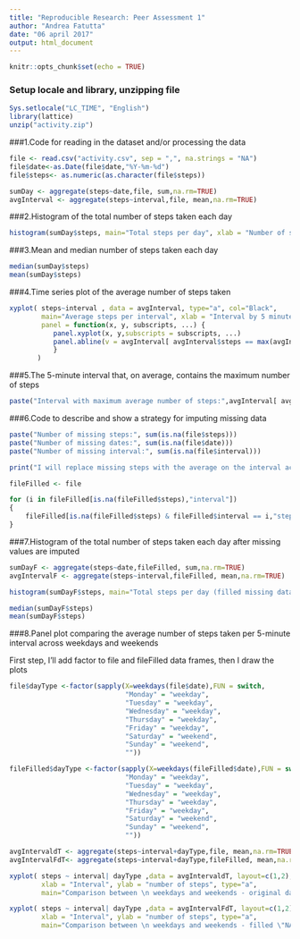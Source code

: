 ```yaml
---
title: "Reproducible Research: Peer Assessment 1"
author: "Andrea Fatutta"
date: "06 april 2017"
output: html_document
---
```


```r
knitr::opts_chunk$set(echo = TRUE)
```

### Setup locale and library, unzipping file
```r
Sys.setlocale("LC_TIME", "English")
library(lattice)
unzip("activity.zip")
```

###1.Code for reading in the dataset and/or processing the data
```r
file <- read.csv("activity.csv", sep = ",", na.strings = "NA")
file$date<-as.Date(file$date,"%Y-%m-%d")
file$steps<- as.numeric(as.character(file$steps))

sumDay <- aggregate(steps~date,file, sum,na.rm=TRUE)
avgInterval <- aggregate(steps~interval,file, mean,na.rm=TRUE)
```


###2.Histogram of the total number of steps taken each day
```r
histogram(sumDay$steps, main="Total steps per day", xlab = "Number of steps", breaks = seq(0,22000,by = 2000), col = "Blue" )
```




###3.Mean and median number of steps taken each day
```r
median(sumDay$steps)
mean(sumDay$steps)
```


###4.Time series plot of the average number of steps taken
```r
xyplot( steps~interval , data = avgInterval, type="a", col="Black", 
        main="Average steps per interval", xlab = "Interval by 5 minutes", ylab = "Number of steps",
        panel = function(x, y, subscripts, ...) {
           panel.xyplot(x, y,subscripts = subscripts, ...)
           panel.abline(v = avgInterval[ avgInterval$steps == max(avgInterval$steps),"interval"], col="Red", lwd= 2)
           }
       )
```

###5.The 5-minute interval that, on average, contains the maximum number of steps
```r
paste("Interval with maximum average number of steps:",avgInterval[ avgInterval$steps == max(avgInterval$steps),"interval"])

```

###6.Code to describe and show a strategy for imputing missing data
```r
paste("Number of missing steps:", sum(is.na(file$steps)))
paste("Number of missing dates:", sum(is.na(file$date)))
paste("Number of missing interval:", sum(is.na(file$interval)))

print("I will replace missing steps with the average on the interval across all days")

fileFilled <- file

for (i in fileFilled[is.na(fileFilled$steps),"interval"]) 
{
    fileFilled[is.na(fileFilled$steps) & fileFilled$interval == i,"steps"]<- avgInterval[avgInterval$interval==i,"steps"]
}

```

###7.Histogram of the total number of steps taken each day after missing values are imputed
```r
sumDayF <- aggregate(steps~date,fileFilled, sum,na.rm=TRUE)
avgIntervalF <- aggregate(steps~interval,fileFilled, mean,na.rm=TRUE)

histogram(sumDayF$steps, main="Total steps per day (filled missing data)", xlab = "Number of steps", breaks = seq(0,22000,by = 2000), col = "Blue" )

median(sumDayF$steps)
mean(sumDayF$steps)
```

###8.Panel plot comparing the average number of steps taken per 5-minute interval across weekdays and weekends

First step, I'll add factor to file and fileFilled data frames, then I draw the plots

```r
file$dayType <-factor(sapply(X=weekdays(file$date),FUN = switch,
                             "Monday" = "weekday", 
                             "Tuesday" = "weekday", 
                             "Wednesday" = "weekday", 
                             "Thursday" = "weekday", 
                             "Friday" = "weekday", 
                             "Saturday" = "weekend", 
                             "Sunday" = "weekend", 
                             ""))

fileFilled$dayType <-factor(sapply(X=weekdays(fileFilled$date),FUN = switch,
                             "Monday" = "weekday", 
                             "Tuesday" = "weekday", 
                             "Wednesday" = "weekday", 
                             "Thursday" = "weekday", 
                             "Friday" = "weekday", 
                             "Saturday" = "weekend", 
                             "Sunday" = "weekend", 
                             ""))

avgIntervaldT <- aggregate(steps~interval+dayType,file, mean,na.rm=TRUE)
avgIntervalFdT<- aggregate(steps~interval+dayType,fileFilled, mean,na.rm=TRUE)

xyplot( steps ~ interval| dayType ,data = avgIntervaldT, layout=c(1,2), 
        xlab = "Interval", ylab = "number of steps", type="a", 
        main="Comparison between \n weekdays and weekends - original data")

xyplot( steps ~ interval| dayType ,data = avgIntervalFdT, layout=c(1,2), 
        xlab = "Interval", ylab = "number of steps", type="a",
        main="Comparison between \n weekdays and weekends - filled \"NA\" data")
```





